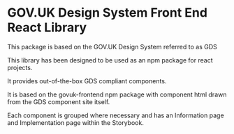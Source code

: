 
<Meta title="Introduction" />

<h1>GOV.UK Design System Front End React Library</h1>

<p>This package is based on the GOV.UK Design System referred to as GDS</p>

<p>
  This library has been designed to be used as an npm package for react
  projects.
</p>
<p>It provides out-of-the-box GDS compliant components.</p>
<p>
  It is based on the govuk-frontend npm package with component html drawn from
  the GDS component site itself.
</p>
<p>
  Each component is grouped where necessary and has an Information page and
  Implementation page within the Storybook.
</p>
